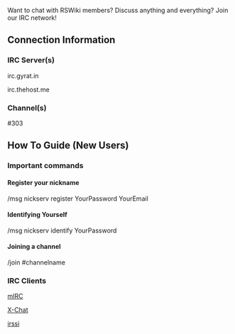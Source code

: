 Want to chat with RSWiki members? Discuss anything and everything? Join our IRC network!

== '''Connection Information''' ==
===IRC Server(s)===
irc.gyrat.in

irc.thehost.me

===Channel(s)===
<nowiki>#303
</nowiki>


== '''How To Guide (New Users)''' ==
===Important commands===
====Register your nickname====
/msg nickserv register YourPassword YourEmail


====Identifying Yourself====
/msg nickserv identify YourPassword


====Joining a channel====
/join #channelname


===IRC Clients===
[http://www.mirc.com/get.html mIRC]

[http://xchat.org/download/ X-Chat]

[http://irssi.org/download irssi]